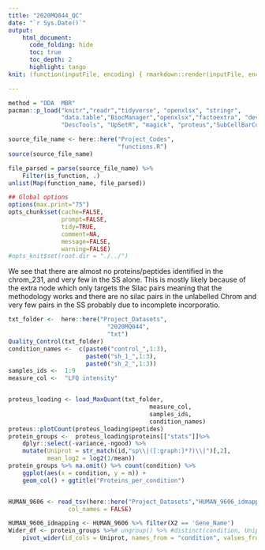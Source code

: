 ```yaml
---
title: "2020MQ044_QC"
date: "`r Sys.Date()`"
output:
    html_document:
      code_folding: hide
      toc: true
      toc_depth: 2
      highlight: tango
knit: (function(inputFile, encoding) { rmarkdown::render(inputFile, encoding = encoding, output_file = file.path(dirname(inputFile), '2020MQ044.html')) })

---
```



```r
method = "DDA  MBR"
pacman::p_load("knitr","readr","tidyverse", "openxlsx", "stringr",
               "data.table","BiocManager","openxlsx","factoextra", "devtools",
               "DescTools", "UpSetR", "magick", "proteus","SubCellBarCode")

source_file_name <- here::here("Project_Codes",
                               "functions.R")
source(source_file_name)

file_parsed = parse(source_file_name) %>% 
    Filter(is_function, .)  
unlist(Map(function_name, file_parsed))

## Global options
options(max.print="75")
opts_chunk$set(cache=FALSE,
               prompt=FALSE,
               tidy=TRUE,
               comment=NA,
               message=FALSE,
               warning=FALSE)
#opts_knit$set(root.dir = "./../")
```

We see that there are almost no proteins/peptides identified in the chrom_231,  and very few in the SS alone. This is mostly likely because of the extra node which only targets the Silac pairs meaning that the methodology works and there are no silac pairs in the unlabelled Chrom and very few pairs in the SS probably due to incomplete incorporatio.



```r
txt_folder <-  here::here("Project_Datasets",
                            "2020MQ044",
                            "txt")
Quality_Control(txt_folder)
condition_names <-  c(paste0("control_",1:3),
                      paste0("sh_1_",1:3),
                      paste0("sh_2_",1:3))
samples_ids <-  1:9
measure_col <-  "LFQ intensity"


proteus_loading <- load_MaxQuant(txt_folder,
                                        measure_col,
                                        samples_ids,
                                        condition_names)
proteus::plotCount(proteus_loading$peptides)
protein_groups <-  proteus_loading$proteins[["stats"]]%>%
    dplyr::select(-variance,-ngood) %>%
    mutate(Uniprot = str_match(id,"sp\\|([:graph:]*?)\\|")[,2],
           mean_log2 = log2(1/mean)) 
protein_groups %>% na.omit() %>% count(condition) %>% 
    ggplot(aes(x = condition, y = n)) +
    geom_col() + ggtitle("Proteins_per_condition")


HUMAN_9606 <- read_tsv(here::here("Project_Datasets","HUMAN_9606_idmapping.dat"),
                 col_names = FALSE) 

HUMAN_9606_idmapping <- HUMAN_9606 %>% filter(X2 == 'Gene_Name')
Wider_df <- protein_groups %>%# ungroup() %>% #distinct(condition, Uniprot, .keep_all = TRUE) %>%  
    pivot_wider(id_cols = Uniprot, names_from = "condition", values_from = "mean_log2") 

```
